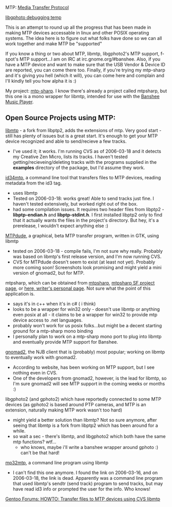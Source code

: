 {{warning|This is an extremely old page with a bunch of random links.  Disregard all content!}}

MTP: [http://en.wikipedia.org/wiki/Media_transfer_protocol Media Transfer Protocol]

[[libgphoto debugging temp]]

This is an attempt to round up all the progress that has been made in making MTP devices accessable in linux and other POSIX operating systems.  The idea here is to figure out what folks have done so we can all work together and make MTP be "supported"

If you know a thing or two about MTP, libmtp, libgphoto2's MTP support, f-spot's MTP support...I am on IRC at irc.gnome.org/#banshee.  Also, if you have a MTP device and want to make sure that the USB Vendor & Device ID are reported, you can come there too.  Finally, if you're trying my mtp-sharp and it's giving you hell (which it will), you can come here and complain and I'll kindly tell you how alpha it is :)

My project: [[mtp-sharp]].  I know there's already a project called mtpsharp, but this one is a mono wrapper for libmtp, intended for use with the [http://www.banshee-project.org/ Banshee Music Player].

==Open Source Projects using MTP:==

[http://libmtp.sf.net/ libmtp] - a fork from libptp2, adds the extensions of mtp.  Very good start - still has plenty of issues but is a great start.  It's enough to get your MTP device recognized and able to send/recieve a few tracks.
* I've used it; it works.  I'm running CVS as of 2006-03-18 and it detects my Creative Zen Micro, lists its tracks.  I haven't tested getting/recieveing/deleting tracks with the programs supplied in the '''examples''' directory of the package, but I'd assume they work.

[http://sourceforge.net/projects/id34mtp id34mtp], a command line tool that transfers files to MTP devices, reading metadata from the id3 tag.
* uses libmtp
* Tested on 2006-03-18: works great!  Able to send tracks just fine.  I haven't tested extensively, but worked right out of the box.
* had some compilation issues.  It requires two header files from libptp2 - '''libptp-endian.h''' and '''libptp-stdint.h'''.  I first installed libptp2 only to find that it actually wants the files in the project's directory.  But hey, it's a prerelease, I wouldn't expect anything else :)

[http://sourceforge.net/projects/mtpdude MTPdude], a graphical, beta MTP transfer program, written in GTK, using libmtp
* tested on 2006-03-18 - compile fails, I'm not sure why really.  Probably was based on libmtp's first release version, and I'm now running CVS.
* CVS for MTPdude doesn't seem to exist (at least not yet).  Probably more coming soon!  Screenshots look promising and might yield a mini version of gnomad2, but for MTP.

mtpsharp, which can be obtained from [http://mtpsharp.sf.net/ mtpsharp], [http://sourceforge.net/projects/mtpsharp mtpsharp SF project page], or [http://studwww.ugent.be/~phdrycke/mtpsharp/  here, writer's personal page].  Not sure what the point of this application is.
* says it's in c++ when it's in c# ( i think)
* looks to be a wrapper for win32 only - doesn't use libmtp or anything even posix at all - it claims to be a wrapper for win32 to provide mtp device access to .net languages.
* probably won't work for us posix folks...but might be a decent starting ground for a mtp-sharp mono binding
* I personally plan to work on a mtp-sharp mono port to plug into libmtp and eventually provide MTP support for Banshee.



[http://gnomad2.sourceforge.net/ gnomad2], the NJB client that is (probably) most popular; working on libmtp to eventually work with gnomad2.
* According to website, has been working on MTP support, but I see nothing even in CVS.
* One of the developers from gnomad2, however, is the lead for libmtp, so I'm sure gnomad2 will see MTP support in the coming weeks or months :)

libgphoto2 (and gphoto2) which have reportedly connected to some MTP devices (as gphoto2 is based around PTP cameras, and MTP is an extension, naturally making MTP work wasn't too hard)
* might yield a better solution than libmtp?  Not so sure anymore, after seeing that libmtp is a fork from libptp2 which has been around for a while.
* so wait a sec - there's libmtp, and libgphoto2 which both have the same mtp functions?  wtf...
** who knows, maybe i'll write a banshee wrapper around gphoto :)  can't be that hard!

[http://dmartin.org/~dmartin/downloads/mp32mtp mp32mtp], a command line program using libmtp
* I can't find this one anymore.  I found the link on 2006-03-16, and on 2006-03-18, the link is dead.  Apparently was a command line program that used libmtp's sendtr (send track) program to send tracks, but may have read id3 info or prompted the user for the info.  Who knows!

[http://forums.gentoo.org/viewtopic-t-437069.html Gentoo Forums: HOWTO: Transfer files to MTP devices using CVS libmtp]